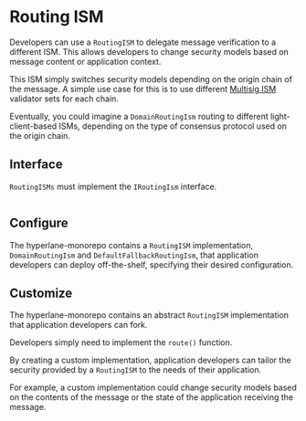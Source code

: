 # Routing ISM

Developers can use a `RoutingISM` to delegate message verification to a different ISM. This allows developers to change security models based on message content or application context.

This ISM simply switches security models depending on the origin chain of the message. A simple use case for this is to use different [Multisig ISM](multisig-ISM.mdx) validator sets for each chain.

Eventually, you could imagine a `DomainRoutingIsm` routing to different light-client-based ISMs, depending on the type of consensus protocol used on the origin chain.

## Interface

`RoutingISMs` must implement the `IRoutingIsm` interface.

```solidity file=<rootDir>/node_modules/@hyperlane-xyz/core/contracts/interfaces/isms/IRoutingIsm.sol

```

## Configure

The hyperlane-monorepo contains a `RoutingISM` implementation, `DomainRoutingIsm` and `DefaultFallbackRoutingIsm`, that application developers can deploy off-the-shelf, specifying their desired configuration.

## Customize

The hyperlane-monorepo contains an abstract `RoutingISM` implementation that application developers can fork.

Developers simply need to implement the `route()` function.

By creating a custom implementation, application developers can tailor the security provided by a `RoutingISM` to the needs of their application.

For example, a custom implementation could change security models based on the contents of the message or the state of the application receiving the message.
